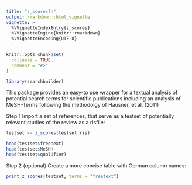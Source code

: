 ```yaml
---
title: "z_scores()"
output: rmarkdown::html_vignette
vignette: >
  %\VignetteIndexEntry{z_scores}
  %\VignetteEngine{knitr::rmarkdown}
  %\VignetteEncoding{UTF-8}
---
```


```r
knitr::opts_chunk$set(
  collapse = TRUE,
  comment = "#>"
)
```

```r
library(searchbuilder)
```
This package provides an easy-to use wrapper for a textual analysis of potential search terms for scientific publications including an analysis of MeSH-Terms following the methodolgy of Hausner, et al. (2011)

Step 1
Import a set of references, that serve as a testset of potentially relevant studies of the review as a risfile:

```r
testset <- z_scores(testset.ris)
```

```r

head(testset$freetext)
head(testset$MeSH)
head(testset$qualifier)
```


Step 2 (optional)
Create a more concise table with German column names:
```r
print_z_scores(testset, terms = "freetext")
```

